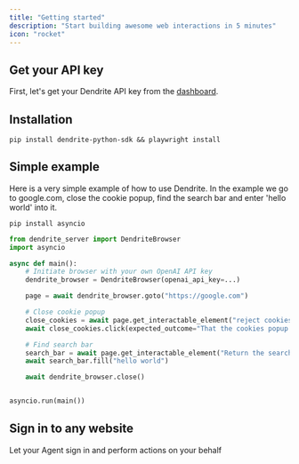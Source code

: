 ```yaml
---
title: "Getting started"
description: "Start building awesome web interactions in 5 minutes"
icon: "rocket"
---
```



<BetaNote />

## Get your API key

First, let's get your Dendrite API key from the [dashboard](https://dendrite.se/app).

## Installation

```
pip install dendrite-python-sdk && playwright install
```

## Simple example

Here is a very simple example of how to use Dendrite. In the example we go to google.com, close the cookie popup, find the search bar and enter 'hello world' into it.

```
pip install asyncio
```

```python main.py
from dendrite_server import DendriteBrowser
import asyncio

async def main():
    # Initiate browser with your own OpenAI API key
    dendrite_browser = DendriteBrowser(openai_api_key=...)

    page = await dendrite_browser.goto("https://google.com")

    # Close cookie popup
    close_cookies = await page.get_interactable_element("reject cookies popup button")
    await close_cookies.click(expected_outcome="That the cookies popup closed.")

    # Find search bar
    search_bar = await page.get_interactable_element("Return the search bar")
    await search_bar.fill("hello world")

    await dendrite_browser.close()


asyncio.run(main())
```

## Sign in to any website

<Card title="Authentication" icon="lock" href="/authentication">
  Let your Agent sign in and perform actions on your behalf
</Card>
